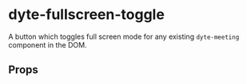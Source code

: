 # dyte-fullscreen-toggle

A button which toggles full screen mode for any existing `dyte-meeting`
component in the DOM.

## Props

<PropsTable of="dyte-fullscreen-toggle" />
